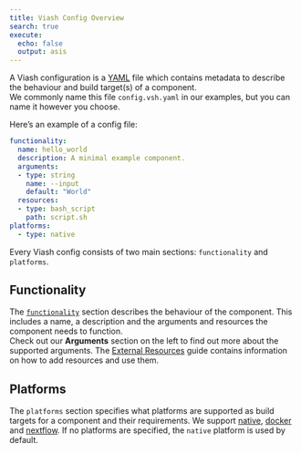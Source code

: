 ```yaml
---
title: Viash Config Overview
search: true
execute:
  echo: false
  output: asis
---
```


A Viash configuration is a [YAML](https://en.wikipedia.org/wiki/YAML) file which contains metadata to describe the behaviour and build target(s) of a component.  
We commonly name this file `config.vsh.yaml` in our examples, but you can name it however you choose.  

Here's an example of a config file:

```yaml
functionality:
  name: hello_world
  description: A minimal example component.
  arguments:
  - type: string
    name: --input
    default: "World"
  resources:
  - type: bash_script
    path: script.sh
platforms:
  - type: native
```

Every Viash config consists of two main sections: `functionality` and `platforms`.

## Functionality

The [`functionality`](/reference/config/functionality.html) section describes the behaviour of the component. This includes a name, a description and the arguments and resources the component needs to function.  
Check out our **Arguments** section on the left to find out more about the supported arguments. The [External Resources](/guide/component/resources.html) guide contains information on how to add resources and use them.

## Platforms

The `platforms` section specifies what platforms are supported as build targets for a component and their requirements. We support [native](/reference/config/platforms/NativePlatform.html), [docker](/reference/config/platforms/DockerPlatform.html) and [nextflow](/reference/config/platforms/NextflowLegacyPlatform.html). If no platforms are specified, the `native` platform is used by default.